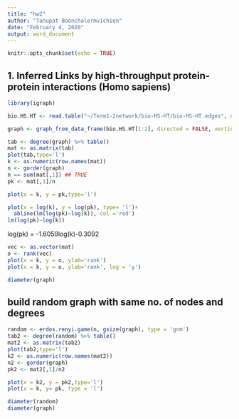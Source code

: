 ```yaml
---
title: "hw2"
author: "Tanupat Boonchalermvichien"
date: "February 4, 2020"
output: word_document
---
```


```r
knitr::opts_chunk$set(echo = TRUE)
```

## 1. Inferred Links by high-throughput protein-protein interactions (Homo sapiens)

```r
library(igraph)

bio.HS.HT <- read.table("~/Term1-2network/bio-HS-HT/bio-HS-HT.edges", quote="\"", comment.char="")

graph <- graph_from_data_frame(bio.HS.HT[1:2], directed = FALSE, vertices = NULL)

tab <- degree(graph) %>% table() 
mat <- as.matrix(tab)
plot(tab,type='l')
k <- as.numeric(row.names(mat))
n <- gorder(graph)
n == sum(mat[,1]) ## TRUE
pk <- mat[,1]/n


```



```r
plot(x = k, y = pk,type='l')

```



```r
plot(x = log(k), y = log(pk), type= 'l')+
  abline(lm(log(pk)~log(k)), col ='red')
lm(log(pk)~log(k))


```
log(pk) = -1.6059log(k)-0.3092

```r

vec <- as.vector(mat)
o <- rank(vec)
plot(x = k, y = o, ylab='rank')
plot(x = k, y = o, ylab='rank', log = 'y')

diameter(graph)
```

## build random graph with same no. of nodes and degrees

```r
random <- erdos.renyi.game(n, gsize(graph), type = 'gnm')
tab2 <- degree(random) %>% table() 
mat2 <- as.matrix(tab2)
plot(tab2,type='l')
k2 <- as.numeric(row.names(mat2))
n2 <- gorder(graph)
pk2 <- mat2[,1]/n2
```
```r
plot(x = k2, y = pk2,type='l')
plot(x = k, y= pk, type = 'l')
```


```r
diameter(random)
diameter(graph)
```